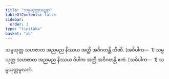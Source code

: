 ```yaml
---
title: "သမ္ပယုတ္တဃဋနာ"
tableOfContents: false
sidebar:
  order: 1
type: "tipitaka"
basket: "ab"
---
```



<DynamicBreadcrumb />

<Division number="374">

<Paragraph number="1131">
သမ္ပယုတ္တ သဟဇာတ အညမည နိဿယ အတ္ထိ အဝိဂတန္တိ တီဏိ. [အဝိပါက—  1]
</Paragraph>

<Paragraph number="1132">
သမ္ပယုတ္တ သဟဇာတ အညမည နိဿယ ဝိပါက အတ္ထိ အဝိဂတန္တိ ဧကံ. [သဝိပါက—  1]

</Paragraph>
</Division>

<Paragraph number="1133" type="center">
သမ္ပယုတ္တမူလကံ.
</Paragraph>